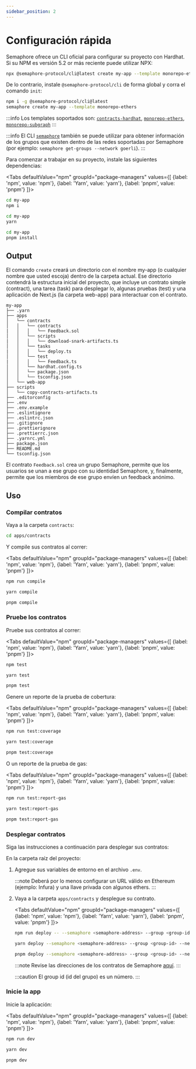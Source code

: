 ```yaml
---
sidebar_position: 2
---
```



# Configuración rápida

Semaphore ofrece un CLI oficial para configurar su proyecto con Hardhat. Si su NPM es versión 5.2 or más reciente puede utilizar NPX:

```bash
npx @semaphore-protocol/cli@latest create my-app --template monorepo-ethers
```

De lo contrario, instale `@semaphore-protocol/cli` de forma global y corra el comando `init`:

```bash
npm i -g @semaphore-protocol/cli@latest
semaphore create my-app --template monorepo-ethers
```

:::info
Los templates soportados son: [`contracts-hardhat`](https://github.com/semaphore-protocol/semaphore/tree/main/packages/cli-template-contracts-hardhat), [`monorepo-ethers`](https://github.com/semaphore-protocol/semaphore/tree/main/packages/cli-template-monorepo-ethers), [`monorepo-subgraph`](https://github.com/semaphore-protocol/semaphore/tree/main/packages/cli-template-monorepo-subgraph)
:::

:::info
El CLI [`semaphore`](https://github.com/semaphore-protocol/semaphore/tree/main/packages/cli) también se puede utilizar para obtener información de los grupos que existen dentro de las redes soportadas por Semaphore (por ejemplo: `semaphore get-groups --network goerli`).
:::

Para comenzar a trabajar en su proyecto, instale las siguientes dependencias:

<Tabs
defaultValue="npm"
groupId="package-managers"
values={[
{label: 'npm', value: 'npm'},
{label: 'Yarn', value: 'yarn'},
{label: 'pnpm', value: 'pnpm'}
]}>
<TabItem value="npm">

```bash
cd my-app
npm i
```

</TabItem>
<TabItem value="yarn">

```bash
cd my-app
yarn
```
</TabItem>

<TabItem value="pnpm">

```bash
cd my-app
pnpm install
```

</TabItem>
</Tabs>

## Output

El comando `create` creará un directorio con el nombre my-app (o cualquier nombre que usted escoja) dentro de la carpeta actual. Ese directorio contendrá la estructura inicial del proyecto, que incluye un contrato simple (contract), una tarea (task) para desplegar lo, algunas pruebas (test) y una aplicación de Next.js (la carpeta web-app) para interactuar con el contrato.

```
my-app
├── .yarn
├── apps
│   └── contracts
│   │   └── contracts
|   │   │   └── Feedback.sol
│   │   └── scripts
|   │   │   └── download-snark-artifacts.ts
│   │   └── tasks
|   │   │   └── deploy.ts
│   │   └── test
|   │   │   └── Feedback.ts
│   │   └── hardhat.config.ts
│   │   └── package.json
│   │   └── tsconfig.json
│   └── web-app
├── scripts
│   └── copy-contracts-artifacts.ts
├── .editorconfig
├── .env
├── .env.example
├── .eslintignore
├── .eslintrc.json
├── .gitignore
├── .prettierignore
├── .prettierrc.json
├── .yarnrc.yml
├── package.json
├── README.md
└── tsconfig.json
```

El contrato `Feedback.sol` crea un grupo Semaphore, permite que los usuarios se unan a ese grupo con su identidad Semaphore, y, finalmente, permite que los miembros de ese grupo envíen un feedback anónimo.

## Uso

### Compilar contratos

Vaya a la carpeta `contracts`:

```bash
cd apps/contracts
```

Y compile sus contratos al correr:

<Tabs
defaultValue="npm"
groupId="package-managers"
values={[
{label: 'npm', value: 'npm'},
{label: 'Yarn', value: 'yarn'},
{label: 'pnpm', value: 'pnpm'}
]}>
<TabItem value="npm">

```bash
npm run compile
```

</TabItem>
<TabItem value="yarn">

```bash
yarn compile
```

</TabItem>
<TabItem value="pnpm">

```bash
pnpm compile
```

</TabItem>
</Tabs>

### Pruebe los contratos

Pruebe sus contratos al correr:

<Tabs
defaultValue="npm"
groupId="package-managers"
values={[
{label: 'npm', value: 'npm'},
{label: 'Yarn', value: 'yarn'},
{label: 'pnpm', value: 'pnpm'}
]}>
<TabItem value="npm">

```bash
npm test
```

</TabItem>
<TabItem value="yarn">

```bash
yarn test
```

</TabItem>
<TabItem value="pnpm">

```bash
pnpm test
```

</TabItem>
</Tabs>

Genere un reporte de la prueba de cobertura:

<Tabs
defaultValue="npm"
groupId="package-managers"
values={[
{label: 'npm', value: 'npm'},
{label: 'Yarn', value: 'yarn'},
{label: 'pnpm', value: 'pnpm'}
]}>
<TabItem value="npm">

```bash
npm run test:coverage
```

</TabItem>
<TabItem value="yarn">

```bash
yarn test:coverage
```

</TabItem>
<TabItem value="pnpm">

```bash
pnpm test:coverage
```

</TabItem>
</Tabs>

O un reporte de la prueba de gas:

<Tabs
defaultValue="npm"
groupId="package-managers"
values={[
{label: 'npm', value: 'npm'},
{label: 'Yarn', value: 'yarn'},
{label: 'pnpm', value: 'pnpm'}
]}>
<TabItem value="npm">

```bash
npm run test:report-gas
```

</TabItem>
<TabItem value="yarn">

```bash
yarn test:report-gas
```

</TabItem>
<TabItem value="pnpm">

```bash
pnpm test:report-gas
```

</TabItem>
</Tabs>

### Desplegar contratos

Siga las instrucciones a continuación para desplegar sus contratos:

En la carpeta raíz del proyecto:

1. Agregue sus variables de entorno en el archivo `.env`.

    :::note
    Deberá por lo menos configurar un URL válido en Ethereum (ejemplo: Infura) y una llave privada con algunos ethers.
    :::

2. Vaya a la carpeta `apps/contracts` y desplegue su contrato.

    <Tabs
    defaultValue="npm"
    groupId="package-managers"
    values={[
    {label: 'npm', value: 'npm'},
    {label: 'Yarn', value: 'yarn'},
    {label: 'pnpm', value: 'pnpm'}
    ]}>
    <TabItem value="npm">

    ```bash
    npm run deploy -- --semaphore <semaphore-address> --group <group-id> --network goerli
    ```

    </TabItem>
    <TabItem value="yarn">

    ```bash
    yarn deploy --semaphore <semaphore-address> --group <group-id> --network goerli
    ```

    </TabItem>
    <TabItem value="pnpm">

    ```bash
    pnpm deploy --semaphore <semaphore-address> --group <group-id> --network goerli
    ```

    </TabItem>
    </Tabs>

    :::note
    Revise las direcciones de los contratos de Semaphore [aquí](/deployed-contracts).
    :::

    :::caution
    El group id (id del grupo) es un número.
    :::

### Inicie la app

Inicie la aplicación:

<Tabs
defaultValue="npm"
groupId="package-managers"
values={[
{label: 'npm', value: 'npm'},
{label: 'Yarn', value: 'yarn'},
{label: 'pnpm', value: 'pnpm'}
]}>
<TabItem value="npm">

```bash
npm run dev
```

</TabItem>
<TabItem value="yarn">

```bash
yarn dev
```

</TabItem>
<TabItem value="pnpm">

```bash
pnpm dev
```

</TabItem>
</Tabs>